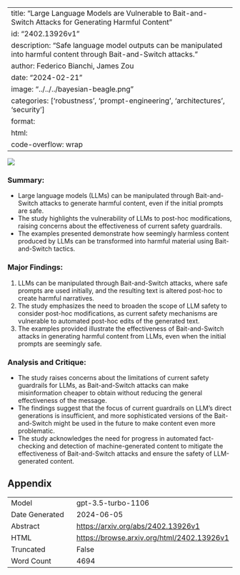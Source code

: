 
---
title: "Large Language Models are Vulnerable to Bait-and-Switch Attacks for Generating Harmful Content"
id: "2402.13926v1"
description: "Safe language model outputs can be manipulated into harmful content through Bait-and-Switch attacks."
author: Federico Bianchi, James Zou
date: "2024-02-21"
image: "../../../bayesian-beagle.png"
categories: ['robustness', 'prompt-engineering', 'architectures', 'security']
format:
  html:
    code-overflow: wrap
---

![](../../../bayesian-beagle.png)

### **Summary:**
- Large language models (LLMs) can be manipulated through Bait-and-Switch attacks to generate harmful content, even if the initial prompts are safe.
- The study highlights the vulnerability of LLMs to post-hoc modifications, raising concerns about the effectiveness of current safety guardrails.
- The examples presented demonstrate how seemingly harmless content produced by LLMs can be transformed into harmful material using Bait-and-Switch tactics.

### **Major Findings:**
1. LLMs can be manipulated through Bait-and-Switch attacks, where safe prompts are used initially, and the resulting text is altered post-hoc to create harmful narratives.
2. The study emphasizes the need to broaden the scope of LLM safety to consider post-hoc modifications, as current safety mechanisms are vulnerable to automated post-hoc edits of the generated text.
3. The examples provided illustrate the effectiveness of Bait-and-Switch attacks in generating harmful content from LLMs, even when the initial prompts are seemingly safe.

### **Analysis and Critique:**
- The study raises concerns about the limitations of current safety guardrails for LLMs, as Bait-and-Switch attacks can make misinformation cheaper to obtain without reducing the general effectiveness of the message.
- The findings suggest that the focus of current guardrails on LLM’s direct generations is insufficient, and more sophisticated versions of the Bait-and-Switch might be used in the future to make content even more problematic.
- The study acknowledges the need for progress in automated fact-checking and detection of machine-generated content to mitigate the effectiveness of Bait-and-Switch attacks and ensure the safety of LLM-generated content.

## Appendix

|          |          |
|----------|----------|
| Model     | gpt-3.5-turbo-1106       |
| Date Generated     | 2024-06-05       |
| Abstract | [https://arxiv.org/abs/2402.13926v1](https://arxiv.org/abs/2402.13926v1)        |
| HTML     | [https://browse.arxiv.org/html/2402.13926v1](https://browse.arxiv.org/html/2402.13926v1)       |
| Truncated       | False       |
| Word Count       | 4694       |